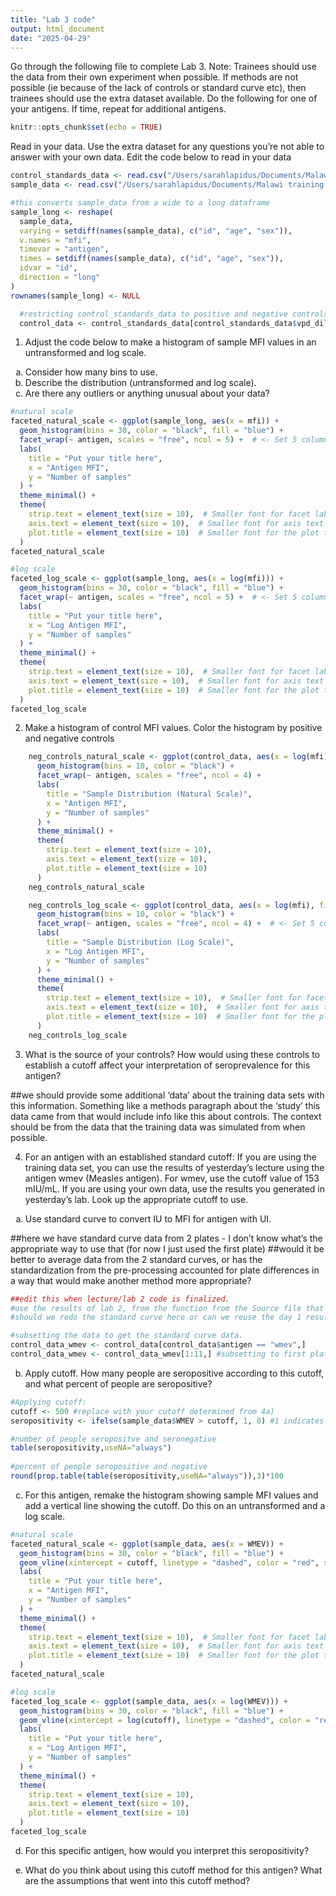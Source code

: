 ```yaml
---
title: "Lab 3 code"
output: html_document
date: "2025-04-29"
---
```


Go through the following file to complete Lab 3. 
Note: Trainees should use the data from their own experiment when possible. If methods are not possible (ie because of the lack of controls or standard curve etc), then trainees should use the extra dataset available. Do the following for one of your antigens. If time, repeat for additional antigens.

```r
knitr::opts_chunk$set(echo = TRUE)
```

Read in your data. Use the extra dataset for any questions you're not able to answer with your own data.
Edit the code below to read in your data
```r

control_standards_data <- read.csv("/Users/sarahlapidus/Documents/Malawi training docs/Data sets/simulated_control_long_training_data.csv")
sample_data <- read.csv("/Users/sarahlapidus/Documents/Malawi training docs/Data sets/simulated_sample_wide_training_data.csv")

#this converts sample_data from a wide to a long dataframe
sample_long <- reshape(
  sample_data,
  varying = setdiff(names(sample_data), c("id", "age", "sex")),
  v.names = "mfi",
  timevar = "antigen",
  times = setdiff(names(sample_data), c("id", "age", "sex")),
  idvar = "id",
  direction = "long"
)
rownames(sample_long) <- NULL

  #restricting control_standards_data to positive and negative controls (removes data from standard curves)
  control_data <- control_standards_data[control_standards_data$vpd_dilution_series=="no",]

```

1. Adjust the code below to make a histogram of sample MFI values in an untransformed and log scale. 
  a. Consider how many bins to use. 
  b. Describe the distribution (untransformed and log scale). 
  c. Are there any outliers or anything unusual about your data?
  
  
```r

#natural scale
faceted_natural_scale <- ggplot(sample_long, aes(x = mfi)) +
  geom_histogram(bins = 30, color = "black", fill = "blue") +
  facet_wrap(~ antigen, scales = "free", ncol = 5) +  # <- Set 5 columns per row
  labs(
    title = "Put your title here",
    x = "Antigen MFI",
    y = "Number of samples"
  ) +
  theme_minimal() +
  theme(
    strip.text = element_text(size = 10),  # Smaller font for facet labels
    axis.text = element_text(size = 10),  # Smaller font for axis text
    plot.title = element_text(size = 10)  # Smaller font for the plot title
  )
faceted_natural_scale

```

```r
#log scale
faceted_log_scale <- ggplot(sample_long, aes(x = log(mfi))) +
  geom_histogram(bins = 30, color = "black", fill = "blue") +
  facet_wrap(~ antigen, scales = "free", ncol = 5) +  # <- Set 5 columns per row
  labs(
    title = "Put your title here",
    x = "Log Antigen MFI",
    y = "Number of samples"
  ) +
  theme_minimal() +
  theme(
    strip.text = element_text(size = 10),  # Smaller font for facet labels
    axis.text = element_text(size = 10),  # Smaller font for axis text
    plot.title = element_text(size = 10)  # Smaller font for the plot title
  )
faceted_log_scale
```

  
2. Make a histogram of control MFI values. Color the histogram by positive and negative controls

```r

    neg_controls_natural_scale <- ggplot(control_data, aes(x = log(mfi), fill = pos_neg)) +
      geom_histogram(bins = 10, color = "black") +
      facet_wrap(~ antigen, scales = "free", ncol = 4) +
      labs(
        title = "Sample Distribution (Natural Scale)",
        x = "Antigen MFI",
        y = "Number of samples"
      ) +
      theme_minimal() +
      theme(
        strip.text = element_text(size = 10), 
        axis.text = element_text(size = 10),
        plot.title = element_text(size = 10) 
      )
    neg_controls_natural_scale
```

```r

    neg_controls_log_scale <- ggplot(control_data, aes(x = log(mfi), fill = pos_neg)) +
      geom_histogram(bins = 10, color = "black") +
      facet_wrap(~ antigen, scales = "free", ncol = 4) +  # <- Set 5 columns per row
      labs(
        title = "Sample Distribution (Log Scale)",
        x = "Log Antigen MFI",
        y = "Number of samples"
      ) +
      theme_minimal() +
      theme(
        strip.text = element_text(size = 10),  # Smaller font for facet labels
        axis.text = element_text(size = 10),  # Smaller font for axis text
        plot.title = element_text(size = 10)  # Smaller font for the plot title
      )
    neg_controls_log_scale

```


3. What is the source of your controls? How would using these controls to establish a cutoff affect your interpretation of seroprevalence for this antigen?

##we should provide some additional 'data' about the training data sets with this information. Something like a methods paragraph about the 'study' this data came from that would include info like this about controls. The context should be from the data that the training data was simulated from when possible.

4. For an antigen with an established standard cutoff:
If you are using the training data set, you can use the results of yesterday's lecture using the antigen wmev (Measles antigen). For wmev, use the cutoff value of 153 mIU/mL. If you are using your own data, use the results you generated in yesterday's lab. Look up the appropriate cutoff to use.
  a. Use standard curve to convert IU to MFI for antigen with UI.
  
##here we have standard curve data from 2 plates - I don't know what's the appropriate way to use that (for now I just used the first plate)
##would it be better to average data from the 2 standard curves, or has the standardization from the pre-processing accounted for plate differences in a way that would make another method more appropriate?
  
```r

##edit this when lecture/lab 2 code is finalized. 
#use the results of lab 2, from the function from the Source file that we used yesterday during the pre-processing lab. I'm not sure if we can apply this directly or if we need to make adjustments.
#should we redo the standard curve here or can we reuse the day 1 results?

#subsetting the data to get the standard curve data.
control_data_wmev <- control_data[control_data$antigen == "wmev",]
control_data_wmev <- control_data_wmev[1:11,] #subsetting to first plate of data


```

  b. Apply cutoff. How many people are seropositive according to this cutoff, and what percent of people are seropositive?
  
```r

#Applying cutoff:
cutoff <- 500 #replace with your cutoff determined from 4a)
seropositivity <- ifelse(sample_data$WMEV > cutoff, 1, 0) #1 indicates seropositive, and 0 indicates seronegative

#number of people seropositve and seronegative  
table(seropositivity,useNA="always")  
  
#percent of people seropositive and negative
round(prop.table(table(seropositivity,useNA="always")),3)*100

```
  
  c. For this antigen, remake the histogram showing sample MFI values and add a vertical line showing the cutoff. Do this on an untransformed and a log scale.
  
```r

#natural scale
faceted_natural_scale <- ggplot(sample_data, aes(x = WMEV)) +
  geom_histogram(bins = 30, color = "black", fill = "blue") +
  geom_vline(xintercept = cutoff, linetype = "dashed", color = "red", size = 0.8) +  # Add vertical dashed line at the cutoff
  labs(
    title = "Put your title here",
    x = "Antigen MFI",
    y = "Number of samples"
  ) +
  theme_minimal() +
  theme(
    strip.text = element_text(size = 10),  # Smaller font for facet labels
    axis.text = element_text(size = 10),  # Smaller font for axis text
    plot.title = element_text(size = 10)  # Smaller font for the plot title
  )
faceted_natural_scale

```
  
```r
#log scale
faceted_log_scale <- ggplot(sample_data, aes(x = log(WMEV))) +
  geom_histogram(bins = 30, color = "black", fill = "blue") +
  geom_vline(xintercept = log(cutoff), linetype = "dashed", color = "red", size = 0.8) +  # Add vertical dashed line at the cutoff
  labs(
    title = "Put your title here",
    x = "Log Antigen MFI",
    y = "Number of samples"
  ) +
  theme_minimal() +
  theme(
    strip.text = element_text(size = 10), 
    axis.text = element_text(size = 10),  
    plot.title = element_text(size = 10) 
  )
faceted_log_scale
```  
  
  d. For this specific antigen, how would you interpret this seropositivity? 
  
  e. What do you think about using this cutoff method for this antigen? What are the assumptions that went into this cutoff method?

